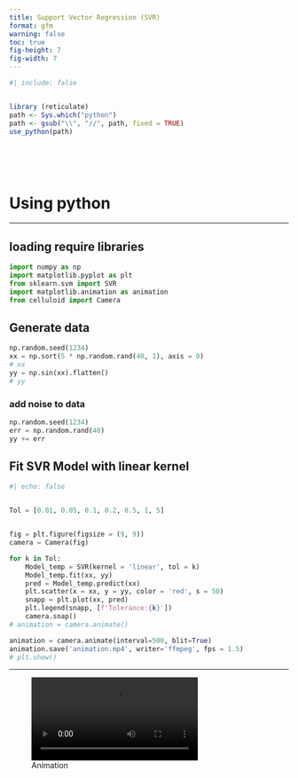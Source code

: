 ```yaml
---
title: Support Vector Regression (SVR)
format: gfm
warning: false 
toc: true 
fig-height: 7
fig-width: 7
---
```




```r
#| include: false 


library (reticulate)
path <- Sys.which("python")
path <- gsub("\\", "//", path, fixed = TRUE)
use_python(path)


```


<br><br><br> 

# Using python 

***


## loading require libraries 

```python
import numpy as np 
import matplotlib.pyplot as plt 
from sklearn.svm import SVR 
import matplotlib.animation as animation  
from celluloid import Camera
```


## Generate data 

```python
np.random.seed(1234)
xx = np.sort(5 * np.random.rand(40, 1), axis = 0)
# xx
yy = np.sin(xx).flatten()
# yy
```



### add noise to data 

```python
np.random.seed(1234)
err = np.random.rand(40)
yy += err 
```


## Fit SVR Model with linear kernel 

```python
#| echo: false 


Tol = [0.01, 0.05, 0.1, 0.2, 0.5, 1, 5]


fig = plt.figure(figsize = (9, 9))
camera = Camera(fig)

for k in Tol: 
    Model_temp = SVR(kernel = 'linear', tol = k)
    Model_temp.fit(xx, yy)
    pred = Model_temp.predict(xx) 
    plt.scatter(x = xx, y = yy, color = 'red', s = 50)
    snapp = plt.plot(xx, pred)
    plt.legend(snapp, [f'Tolerance:{k}'])
    camera.snap() 
# animation = camera.animate()

animation = camera.animate(interval=500, blit=True)  
animation.save('animation.mp4', writer='ffmpeg', fps = 1.5)  
# plt.show()

```


***



![Animation](animation.mp4) 